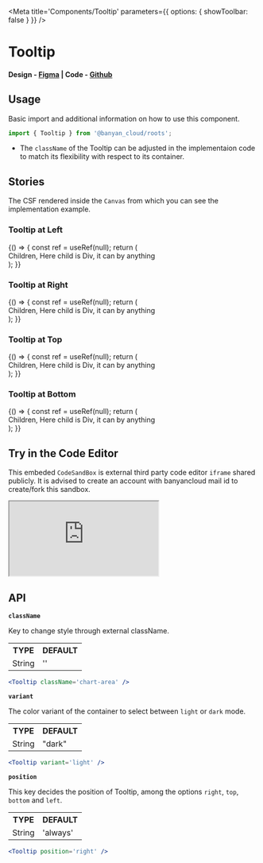 

<Meta title='Components/Tooltip' parameters={{ options: { showToolbar: false } }} />


# Tooltip

#### Design - [Figma](https://www.figma.com/file/e9opoAtQHBo4vFd6u0Co98/Component-Library?type=design&node-id=1-5&mode=design&t=tXbQWENNIzmFNTVU-0) | Code - [Github](https://github.com/banyandata-cloud/roots/tree/main/components/tooltip)

## Usage

Basic import and additional information on how to use this component.

```js
import { Tooltip } from '@banyan_cloud/roots';
```

-   The `className` of the Tooltip can be adjusted in the implementaion code to match its flexibility with respect to its container.

## Stories

The CSF rendered inside the `Canvas` from which you can see the implementation example.

### Tooltip at Left

<Canvas>
	<Story name='Tooltip Left'>
		{() => {
			const ref = useRef(null);
			return (
				<div
					style={{
						display: 'flex',
						justifyContent: 'center',
						marginTop: 150,
					}}>
					<Tooltip content='Tooltip Info' position='left'>
						<div
							style={{
								width: '70%',
								backgroundColor: 'rgba(36, 161, 72, 0.08)',
								color: '#24a148',
								textAlign: 'center',
								marginTop: -20,
							}}
							ref={ref}>
							Children, Here child is Div, it can by anything
						</div>
					</Tooltip>
				</div>
			);
		}}
	</Story>
</Canvas>

### Tooltip at Right

<Canvas>
	<Story name='Tooltip Right'>
		{() => {
			const ref = useRef(null);
			return (
				<div
					style={{
						display: 'flex',
						justifyContent: 'center',
						marginTop: 150,
					}}>
					<Tooltip content='Tooltip Info' position='right'>
						<div
							style={{
								width: '70%',
								backgroundColor: 'rgba(36, 161, 72, 0.08)',
								color: '#24a148',
								textAlign: 'center',
								marginTop: -20,
							}}
							ref={ref}>
							Children, Here child is Div, it can by anything
						</div>
					</Tooltip>
				</div>
			);
		}}
	</Story>
</Canvas>

### Tooltip at Top

<Canvas>
	<Story name='Tooltip Top'>
		{() => {
			const ref = useRef(null);
			return (
				<div
					style={{
						display: 'flex',
						justifyContent: 'center',
						marginTop: 150,
					}}>
					<Tooltip content='Tooltip Info' position='top'>
						<div
							style={{
								width: '70%',
								backgroundColor: 'rgba(36, 161, 72, 0.08)',
								color: '#24a148',
								textAlign: 'center',
								marginTop: -20,
							}}
							ref={ref}>
							Children, Here child is Div, it can by anything
						</div>
					</Tooltip>
				</div>
			);
		}}
	</Story>
</Canvas>

### Tooltip at Bottom

<Canvas>
	<Story name='Tooltip Bottom'>
		{() => {
			const ref = useRef(null);
			return (
				<div
					style={{
						display: 'flex',
						justifyContent: 'center',
						marginTop: 150,
					}}>
					<Tooltip content='Tooltip Info' position='bottom'>
						<div
							style={{
								width: '70%',
								backgroundColor: 'rgba(36, 161, 72, 0.08)',
								color: '#24a148',
								textAlign: 'center',
								marginTop: -20,
							}}
							ref={ref}>
							Children, Here child is Div, it can by anything
						</div>
					</Tooltip>
				</div>
			);
		}}
	</Story>
</Canvas>

## Try in the Code Editor

This embeded `CodeSandBox` is external third party code editor `iframe` shared publicly. It is advised to create an account with banyancloud mail id to create/fork this sandbox.

<iframe
	src='https://codesandbox.io/s/cold-tree-ndkld9?file=/src/App.js'
	style={{ width: '100%', height: 500 }}
	title='xenodochial-moon-5y668f'
	allow='accelerometer; ambient-light-sensor; camera; encrypted-media; geolocation; gyroscope; hid; microphone; midi; payment; usb; vr; xr-spatial-tracking'
	sandbox='allow-forms allow-modals allow-popups allow-presentation allow-same-origin allow-scripts'></iframe>

## API

**`className`**

Key to change style through external className.

<table style={{ width: '100%' }}>
	<tr>
		<th style={{ textAlign: 'left', width: '50%' }}>TYPE</th>
		<th style={{ textAlign: 'left', width: '50%' }}>DEFAULT</th>
	</tr>
	<tr>
		<td>String</td>
		<td>''</td>
	</tr>
</table>

```jsx
<Tooltip className='chart-area' />
```

**`variant`**

The color variant of the container to select between `light` or `dark` mode.

<table style={{ width: '100%' }}>
	<tr>
		<th style={{ textAlign: 'left', width: '50%' }}>TYPE</th>
		<th style={{ textAlign: 'left', width: '50%' }}>DEFAULT</th>
	</tr>
	<tr>
		<td>String</td>
		<td>"dark"</td>
	</tr>
</table>

```jsx
<Tooltip variant='light' />
```

**`position`**

This key decides the position of Tooltip, among the options `right`, `top`, `bottom` and `left`.

<table style={{ width: '100%' }}>
	<tr>
		<th style={{ textAlign: 'left', width: '50%' }}>TYPE</th>
		<th style={{ textAlign: 'left', width: '50%' }}>DEFAULT</th>
	</tr>
	<tr>
		<td>String</td>
		<td>'always'</td>
	</tr>
</table>

```jsx
<Tooltip position='right' />
```

